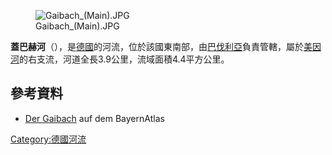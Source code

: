 {{Onesource|time=2020-08-25T04:25:37+00:00}}
{{Coord|49.910476|N|9.586820|E|display=title}}
[[Image:Gaibach_(Main).JPG|right]]

'''蓋巴赫河'''（{{lang-de|Gaibach}}），是[[德國|德國]]的河流，位於該國東南部，由[[巴伐利亞|巴伐利亞]]負責管轄，屬於[[美因河|美因河]]的右支流，河道全長3.9公里，流域面積4.4平方公里。

==參考資料==
* [http://geoportal.bayern.de/bayernatlas/default?lon=4325145.0&lat=5533940.5&zoom=10&base=951 Der Gaibach] auf dem BayernAtlas

{{Germany-geo-stub}}
[[Category:德國河流|Category:德國河流]]